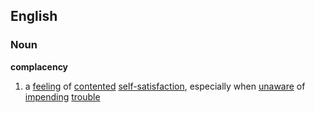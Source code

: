 ==English==
===Noun===
'''complacency'''
# a [[feeling]] of [[contented]] [[self-satisfaction]], especially when [[unaware]] of [[impending]] [[trouble]]